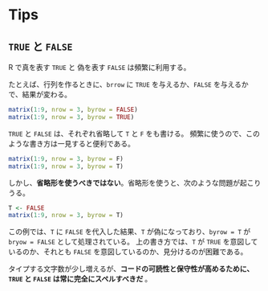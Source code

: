 # Tips {-}

## `TRUE` と `FALSE`

R で真を表す `TRUE` と 偽を表す `FALSE` は頻繁に利用する。

たとえば、行列を作るときに、`brrow` に `TRUE` を与えるか、`FALSE` を与えるかで、結果が変わる。
```r
matrix(1:9, nrow = 3, byrow = FALSE)
matrix(1:9, nrow = 3, byrow = TRUE)
```

`TRUE` と `FALSE` は、それぞれ省略して `T` と `F` をも書ける。
頻繁に使うので、このような書き方は一見すると便利である。
```r
matrix(1:9, nrow = 3, byrow = F)
matrix(1:9, nrow = 3, byrow = T)
```

しかし、**省略形を使うべきではない**。省略形を使うと、次のような問題が起こりうる。
```r
T <- FALSE
matrix(1:9, nrow = 3, byrow = T)
```
この例では、`T` に `FALSE` を代入した結果、`T` が偽になっており、`byrow = T` が `bryow = FALSE` として処理されている。
上の書き方では、`T` が `TRUE` を意図しているのか、それとも `FALSE` を意図しているのか、見分けるのが困難である。

タイプする文字数が少し増えるが、**コードの可読性と保守性が高めるために、`TRUE` と `FALSE` は常に完全にスペルすべきだ    **。


